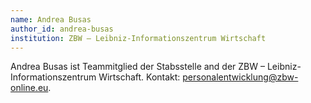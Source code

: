 ---
name: Andrea Busas
author_id: andrea-busas
institution: ZBW – Leibniz-Informationszentrum Wirtschaft
---

Andrea Busas ist Teammitglied der Stabsstelle and der ZBW – Leibniz-Informationszentrum Wirtschaft. Kontakt: personalentwicklung@zbw-online.eu.
